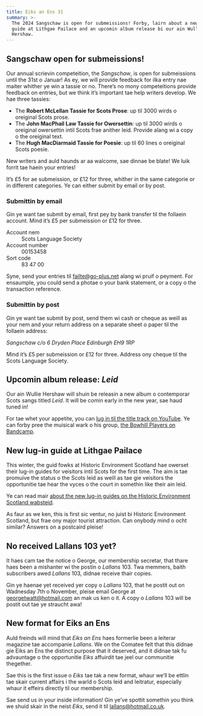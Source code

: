 ```yaml
---
title: Eiks an Ens 31
summary: >-
  The 2024 Sangschaw is open for submeissions! Forby, lairn about a new lug-in
  guide at Lithgae Pailace and an upcomin album release bi our ain Wullie
  Hershaw.
---
```


## Sangschaw open for submeissions!

Our annual scrievin competeition, the _Sangschaw_, is open for submeissions
until the 31st o Januar! As ey, we will provide feedback for ilka entry nae
maiter whither ye win a tassie or no. There’s no mony competeitions provide
feedback on entries, but we think it’s important tae help writers develop. We
hae three tassies:

- The **Robert McLellan Tassie for Scots Prose**: up til 3000 wirds o oreiginal
  Scots prose.
- The **John MacPhail Law Tassie for Owersettin**: up til 3000 wirds o
  oreiginal owersettin intil Scots frae anither leid. Provide alang wi a copy o
  the oreiginal text.
- The **Hugh MacDiarmaid Tassie for Poesie**: up til 60 lines o oreiginal Scots
  poesie.

New writers and auld haunds ar aa walcome, sae dinnae be blate! We luik forrit
tae haein your entries!

It’s £5 for ae submeission, or £12 for three, whither in the same categorie
or in different categories. Ye can either submit by email or by post.

### Submittin by email

Gin ye want tae submit by email, first pey by bank transfer til the follaein
account. Mind it’s £5 per submeission or £12 for three.

<dl>
  <dt>Account nem</dt>
  <dd>Scots Language Society</dd>

  <dt>Account number</dt>
  <dd>00153458</dd>

  <dt>Sort code</dt>
  <dd>83 47 00</dd>
</dl>

Syne, send your entries til
[failte@go-plus.net](mailto:failte@go-plus.net) alang wi pruif
o peyment. For ensaumple, you could send a photae o your bank
statement, or a copy o the transaction reference.

### Submittin by post

Gin ye want tae submit by post, send them wi cash or cheque as weill as your nem
and your return address on a separate sheet o paper til the follaein address:

<address>
  Sangschaw  
  c/o 6 Dryden Place  
  Edinburgh  
  EH9 1RP  
</address>

Mind it’s £5 per submeission or £12 for three. Address ony
cheque til the Scots Language Society.

## Upcomin album release: _Leid_

Our ain Wullie Hershaw will shuin be releasin a new album o contemporar Scots
sangs titled _Leid_. It will be comin early in the new year, sae haud tuned in!

For tae whet your appetite, you can
[lug in til the title track on YouTube](https://www.youtube.com/watch?v=23YYajAFNHQ).
Ye can forby pree the muisical wark o his group,
<a href="https://thebowhillplayers.bandcamp.com">the Bowhill Players on
Bandcamp</a>.

## New lug-in guide at Lithgae Pailace

This winter, the guid fowks at Historic Environment Scotland hae owerset their
lug-in guides for veisitors intil Scots for the first time. The aim is tae
promuive the status o the Scots leid as weill as tae gie veisitors the
opportunitie tae hear the vyces o the court in somethin like their ain leid.

Ye can read mair
[about the new lug-in guides on the Historic Environment Scotland wabsteid](https://hes-newsroom.prgloo.com/news/new-scots-lug-in-guide-at-lithgae-palace).

As faur as we ken, this is first sic ventur, no juist bi Historic Environment
Scotland, but frae ony major tourist attraction. Can onybody mind o ocht
similar? Answers on a postcaird pleise!

## No received Lallans 103 yet?

It haes cam tae the notice o George, our membership secretar, that thare haes
been a mishanter wi the postin o _Lallans_ 103. Twa memmers, baith subscribers
awed _Lallans_ 103, didnae receive thair copies.

Gin ye haenae yet received yer copy o _Lallans_ 103, that he postit out on
Wadnesday 7th o November, pleise email George at
[georgetwatt@hotmail.com](mailto:georgetwatt@hotmail.com) an
mak us ken o it. A copy o _Lallans_ 103 will be postit out tae ye straucht awa!

## New format for Eiks an Ens

Auld freinds will mind that _Eiks an Ens_ haes formerlie been a leiterar magazine
tae accompanie _Lallans_. We on the Comatee felt that this didnae gie Eiks an
Ens the distinct purpose that it deserved, and it didnae tak fu advauntage o
the opportunitie _Eiks_ affuirdit tae jeel our communitie thegether.

Sae this is the first issue o _Eiks_ tae tak a new format, whaur we’ll be
ettlin tae skair current affairs i the warld o Scots leid and leitratur,
especially whaur it effeirs directly til our membership.

Sae send us in your inside information! Gin ye’ve spottit somethin you think
we shuid skair in the neist _Eiks_, send it til lallans@hotmail.co.uk.
